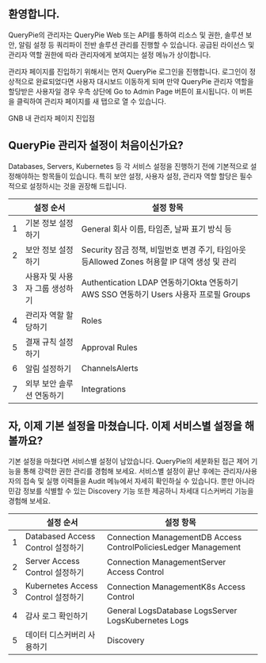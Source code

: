 ## 환영합니다.
QueryPie의 관리자는 QueryPie Web 또는 API를 통하여 리소스 및 권한, 솔루션 보안, 알림 설정 등 쿼리파이 전반 솔루션 관리를 진행할 수 있습니다. 공급된 라이선스 및 관리자 역할 권한에 따라 관리자에게 보여지는 설정 메뉴가 상이합니다.

관리자 페이지를 진입하기 위해서는 먼저 QueryPie 로그인을 진행합니다. 로그인이 정상적으로 완료되었다면 사용자 대시보드 이동하게 되며 만약 QueryPie 관리자 역할을 할당받은 사용자일 경우 우측 상단에 Go to Admin Page 버튼이 표시됩니다. 이 버튼을 클릭하여 관리자 페이지를 새 탭으로 열 수 있습니다. 

GNB 내 관리자 페이지 진입점

## QueryPie 관리자 설정이 처음이신가요?
Databases, Servers, Kubernetes 등 각 서비스 설정을 진행하기 전에 기본적으로 설정해야하는 항목들이 있습니다. 특히 보안 설정, 사용자 설정, 관리자 역할 할당은 필수적으로 설정하시는 것을 권장해 드립니다. 

|   | 설정 순서             | 설정 항목                                                                |
| - | ----------------- | -------------------------------------------------------------------- |
| 1 | 기본 정보 설정하기        | General 회사 이름, 타임존, 날짜 표기 방식 등                                       |
| 2 | 보안 정보 설정하기        | Security 잠금 정책, 비밀번호 변경 주기, 타임아웃 등Allowed Zones 허용할 IP 대역 생성 및 관리    |
| 3 | 사용자 및 사용자 그룹 생성하기 | Authentication LDAP 연동하기Okta 연동하기 AWS SSO 연동하기 Users 사용자 프로필 Groups  |
| 4 | 관리자 역할 할당하기       | Roles                                                                |
| 5 | 결재 규칙 설정하기        | Approval Rules                                                       |
| 6 | 알림 설정하기           | ChannelsAlerts                                                       |
| 7 | 외부 보안 솔루션 연동하기    | Integrations                                                         |

## 자, 이제 기본 설정을 마쳤습니다. 이제 서비스별 설정을 해볼까요?
기본 설정을 마쳤다면 서비스별 설정이 남았습니다. QueryPie의 세분화된 접근 제어 기능을 통해 강력한 권한 관리를 경험해 보세요. 서비스별 설정이 끝난 후에는 관리자/사용자의 접속 및 실행 이력들을 Audit 메뉴에서 자세히 확인하실 수 있습니다. 뿐만 아니라 민감 정보를 식별할 수 있는 Discovery 기능 또한 제공하니 차세대 디스커버리 기능을 경험해 보세요.

|   | 설정 순서                          | 설정 항목                                                           |
| - | ------------------------------ | --------------------------------------------------------------- |
| 1 | Databased Access Control 설정하기  | Connection ManagementDB Access ControlPoliciesLedger Management |
| 2 | Server Access Control 설정하기     | Connection ManagementServer Access Control                      |
| 3 | Kubernetes Access Control 설정하기 | Connection ManagementK8s Access Control                         |
| 4 | 감사 로그 확인하기                     | General LogsDatabase LogsServer LogsKubernetes Logs             |
| 5 | 데이터 디스커버리 사용하기                 | Discovery                                                       |
